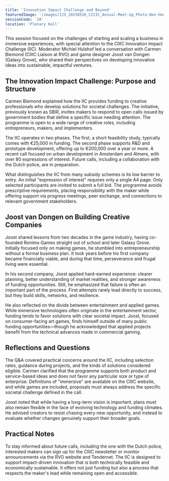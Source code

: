 ```yaml
---
title: 'Innovation Impact Challenge and Beyond'
featuredImage: '/images/125_20250526_CIIIC_Annual-Meet-Up_Photo-Ben-Houdijk_lr_3101.jpeg'
sessionCode: '2A'
location: 'Plenary Hall'
---
```


<Speaker
  name="Michiel Hulshof"
  title="Moderator"
  image="/images/speakers/Michiel-Hulshof.jpeg"
/>
<Speaker
  name="Carmen Biemond"
  title="CIIIC Liaison at RVO"
  image="/images/speakers/Carmen-Biemond.jpeg"
/>
<Speaker
  name="Joost van Dongen"
  title="Game Designer, Galaxy Grove"
  image="/images/speakers/Joost-van-Dongen.jpeg"
/>

This session focused on the challenges of starting and scaling a business in immersive experiences, with special attention to the CIIIC Innovation Impact Challenge (IIC). Moderator Michiel Hulshof led a conversation with Carmen Biemond (CIIIC Liaison at RVO) and game designer Joost van Dongen (Galaxy Grove), who shared their perspectives on developing innovative ideas into sustainable, impactful ventures.

## The Innovation Impact Challenge: Purpose and Structure

Carmen Biemond explained how the IIC provides funding to creative professionals who develop solutions for societal challenges. The initiative, previously known as SBIR, invites makers to respond to open calls issued by government bodies that define a specific issue needing attention. The programme is open to a wide range of creative roles, including entrepreneurs, makers, and implementers.

The IIC operates in two phases. The first, a short feasibility study, typically comes with €25,000 in funding. The second phase supports R&D and prototype development, offering up to €200,000 over a year or more. A recent call focused on urban development in Amsterdam and Almere, with over 80 expressions of interest. Future calls, including a collaboration with the Dutch police, are in preparation.

What distinguishes the IIC from many subsidy schemes is its low barrier to entry. An initial "expression of interest" requires only a single A4 page. Only selected participants are invited to submit a full bid. The programme avoids prescriptive requirements, placing responsibility with the maker while offering support via progress meetings, peer exchange, and connections to relevant government stakeholders.

## Joost van Dongen on Building Creative Companies

Joost shared lessons from two decades in the game industry, having co-founded Ronimo Games straight out of school and later Galaxy Grove. Initially focused only on making games, he stumbled into entrepreneurship without a formal business plan. It took years before his first company became financially viable, and during that time, perseverance and frugal living were essential.

In his second company, Joost applied hard-earned experience: clearer planning, better understanding of market realities, and stronger awareness of funding opportunities. Still, he emphasized that failure is often an important part of the process. First attempts rarely lead directly to success, but they build skills, networks, and resilience.

He also reflected on the divide between entertainment and applied games. While immersive technologies often originate in the entertainment sector, funding tends to favor solutions with clear societal impact. Joost, focused on consumer-facing art games, finds himself outside of many public funding opportunities—though he acknowledged that applied projects benefit from the technical advances made in commercial gaming.

## Reflections and Questions

The Q&A covered practical concerns around the IIC, including selection rates, guidance during projects, and the kinds of solutions considered eligible. Carmen clarified that the programme supports both product and service-based ideas and does not favor any particular size or type of enterprise. Definitions of "immersive" are available on the CIIIC website, and while games are included, proposals must always address the specific societal challenge defined in the call.

Joost noted that while having a long-term vision is important, plans must also remain flexible in the face of evolving technology and funding climates. He advised creators to resist chasing every new opportunity, and instead to evaluate whether changes genuinely support their broader goals.

## Practical Notes

To stay informed about future calls, including the one with the Dutch police, interested makers can sign up for the CIIIC newsletter or monitor announcements via the RVO website and Tendernet. The IIC is designed to support impact-driven innovation that is both technically feasible and economically sustainable. It offers not just funding but also a process that respects the maker's lead while remaining open and accessible.
